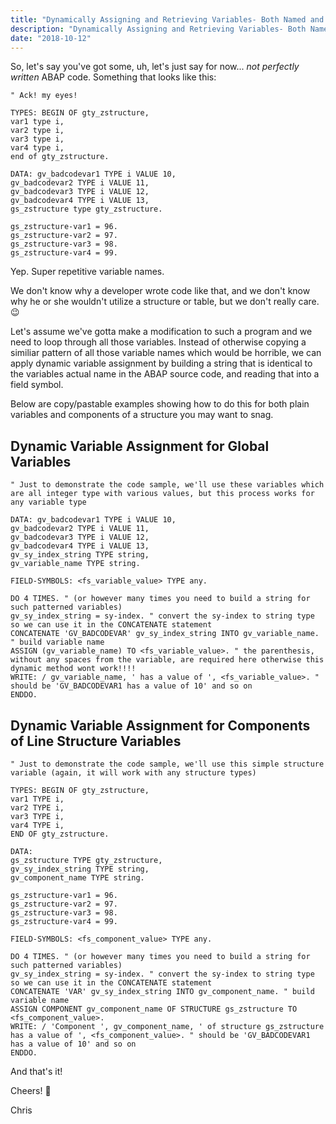 ```yaml
---
title: "Dynamically Assigning and Retrieving Variables- Both Named and Structured in SAP ABAP"
description: "Dynamically Assigning and Retrieving Variables- Both Named and Structured in SAP ABAP"
date: "2018-10-12"
---
```


So, let's say you've got some, uh, let's just say for now... _not perfectly written_ ABAP code. Something that looks like this:

```abap
" Ack! my eyes!

TYPES: BEGIN OF gty_zstructure,
var1 type i,
var2 type i,
var3 type i,
var4 type i,
end of gty_zstructure.

DATA: gv_badcodevar1 TYPE i VALUE 10,
gv_badcodevar2 TYPE i VALUE 11,
gv_badcodevar3 TYPE i VALUE 12,
gv_badcodevar4 TYPE i VALUE 13,
gs_zstructure type gty_zstructure.

gs_zstructure-var1 = 96.
gs_zstructure-var2 = 97.
gs_zstructure-var3 = 98.
gs_zstructure-var4 = 99.
```
Yep. Super repetitive variable names.

We don't know why a developer wrote code like that, and we don't know why he or she wouldn't utilize a structure or table, but we don't really care. 😉

Let's assume we've gotta make a modification to such a program and we need to loop through all those variables. Instead of otherwise copying a similiar pattern of all those variable names which would be horrible, we can apply dynamic variable assignment by building a string that is identical to the variables actual name in the ABAP source code, and reading that into a field symbol.

Below are copy/pastable examples showing how to do this for both plain variables and components of a structure you may want to snag.

## Dynamic Variable Assignment for Global Variables

```abap
" Just to demonstrate the code sample, we'll use these variables which are all integer type with various values, but this process works for any variable type

DATA: gv_badcodevar1 TYPE i VALUE 10,
gv_badcodevar2 TYPE i VALUE 11,
gv_badcodevar3 TYPE i VALUE 12,
gv_badcodevar4 TYPE i VALUE 13,
gv_sy_index_string TYPE string,
gv_variable_name TYPE string.

FIELD-SYMBOLS: <fs_variable_value> TYPE any.

DO 4 TIMES. " (or however many times you need to build a string for such patterned variables)
gv_sy_index_string = sy-index. " convert the sy-index to string type so we can use it in the CONCATENATE statement
CONCATENATE 'GV_BADCODEVAR' gv_sy_index_string INTO gv_variable_name. " build variable name
ASSIGN (gv_variable_name) TO <fs_variable_value>. " the parenthesis, without any spaces from the variable, are required here otherwise this dynamic method wont work!!!!
WRITE: / gv_variable_name, ' has a value of ', <fs_variable_value>. " should be 'GV_BADCODEVAR1 has a value of 10' and so on
ENDDO.
```

## Dynamic Variable Assignment for Components of Line Structure Variables

```abap
" Just to demonstrate the code sample, we'll use this simple structure variable (again, it will work with any structure types)

TYPES: BEGIN OF gty_zstructure,
var1 TYPE i,
var2 TYPE i,
var3 TYPE i,
var4 TYPE i,
END OF gty_zstructure.

DATA:
gs_zstructure TYPE gty_zstructure,
gv_sy_index_string TYPE string,
gv_component_name TYPE string.

gs_zstructure-var1 = 96.
gs_zstructure-var2 = 97.
gs_zstructure-var3 = 98.
gs_zstructure-var4 = 99.

FIELD-SYMBOLS: <fs_component_value> TYPE any.

DO 4 TIMES. " (or however many times you need to build a string for such patterned variables)
gv_sy_index_string = sy-index. " convert the sy-index to string type so we can use it in the CONCATENATE statement
CONCATENATE 'VAR' gv_sy_index_string INTO gv_component_name. " build variable name
ASSIGN COMPONENT gv_component_name OF STRUCTURE gs_zstructure TO <fs_component_value>.
WRITE: / 'Component ', gv_component_name, ' of structure gs_zstructure has a value of ', <fs_component_value>. " should be 'GV_BADCODEVAR1 has a value of 10' and so on
ENDDO.
```

And that's it!

Cheers! 🍺

Chris